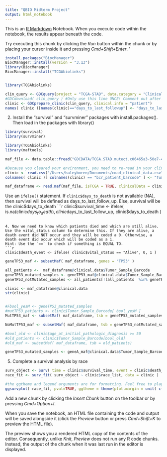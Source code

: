 ```yaml
---
title: "QBIO Midterm Project"
output: html_notebook
---
```


This is an [R Markdown](http://rmarkdown.rstudio.com) Notebook. When you execute code within the notebook, the results appear beneath the code. 

Try executing this chunk by clicking the *Run* button within the chunk or by placing your cursor inside it and pressing *Cmd+Shift+Enter*. 
'

```r

install.packages("BiocManager") 
BiocManager::install(version = "3.13")
library(BiocManager)
BiocManager::install("TCGAbiolinks")


library(TCGAbiolinks)


```

```r
clin_query <- GDCquery(project = "TCGA-STAD", data.category = "Clinical", file.type = "xml")
#GDCdownload( clin_query ) #Only use this line ONCE! Comment out after you have downloaded the data. 
clinic <- GDCprepare_clinic(clin_query, clinical.info = "patient")
names( clinic )[names(clinic)=="days_to_last_followup"] <- "days_to_last_follow_up" #This fixes an error in the name of the column
```


2. Install the "survival" and "survminer" packages with install.packages(). Then load in the packages with library()
```r
library(survival)
library(survminer)
```

```r
library(TCGAbiolinks)
library(maftools)
```


```r
maf_file <- data.table::fread("GDCDATA/TCGA.STAD.mutect.c06465a3-50e7-46f7-b2dd-7bd654ca206b.DR-10.0.somatic.maf.csv") #Replace this with appropriate file path and name

#Because you cleared your environment, you need to re-read in your clinic dataframe
clinic <- read.csv("/Users/haleyboren/Documents/coad_clinical_data.csv", row.names = 1)
colnames( clinic )[ colnames(clinic) == "bcr_patient_barcode" ] <- "Tumor_Sample_Barcode"

maf_dataframe <- read.maf(maf_file, isTCGA = TRUE, clinicalData = clinic)
```

Use an `ifelse()` statement. If `clinic$days_to_death` is not available (NA), then survival will be defined as days_to_last_follow_up. Else, survival will be the clinic$days_to_death
```r
clinic$survival_time <- ifelse( is.na(clinic$days_to_death), clinic$days_to_last_follow_up, clinic$days_to_death  )
```

4. Now we need to know which patients died and which are still alive. Use the vital_status column to determine this. If they are alive, a death event did NOT occur and they will be coded a 0. Otherwise, a death event did occur which will be coded as a 1.
Hint: Use the `==` to check if something is EQUAL TO. 
```r
clinic$death_event <- ifelse( clinic$vital_status == "Alive", 0, 1 )
```


```r
geneTP53_maf <- subsetMaf( maf_dataframe, genes = "TP53" )
```
```r
all_patients <-  maf_dataframe@clinical.data$Tumor_Sample_Barcode 
geneTP53_mutated_samples <- geneTP53_maf@clinical.data$Tumor_Sample_Barcode
geneTP53_notMutated_samples <- all_patients[!(all_patients  %in% geneTP53_mutated_samples)]

```

```r
clinic <- maf_dataframe@clinical.data
str(clinic)


#Fbool_yesM <- geneTP53_mutated_samples
#mutTP53_patients <- clinic$Tumor_Sample_Barcode[ bool_yesM ]
MutTP53_maf <- subsetMaf( maf_dataframe, tsb = geneTP53_mutated_samples )

NoMutTP53_maf <- subsetMaf( maf_dataframe, tsb = geneTP53_notMutated_samples )

#bool_old <- clinic$age_at_initial_pathologic_diagnosis >= 50
#old_patients <- clinic$Tumor_Sample_Barcode[bool_old]
#old_maf <- subsetMaf( maf_dataframe, tsb = old_patients)
```

```r
geneTP53_mutated_samples <- geneA_maf@clinical.data$Tumor_Sample_Barcode
```

5. Complete a survival analysis by race
```r
surv_object <- Surv( time = clinic$survival_time, event = clinic$death_event  )
race_fit <- surv_fit( surv_object ~ clinic$race_list, data = clinic )

#the ggtheme and legend arguments are for formatting. Feel free to play around with the margins and legend placement
ggsurvplot( race_fit, pval=TRUE, ggtheme = theme(plot.margin = unit( c(1,1,1,1), "cm") ), legend = "top"   )
```

Add a new chunk by clicking the *Insert Chunk* button on the toolbar or by pressing *Cmd+Option+I*.

When you save the notebook, an HTML file containing the code and output will be saved alongside it (click the *Preview* button or press *Cmd+Shift+K* to preview the HTML file). 

The preview shows you a rendered HTML copy of the contents of the editor. Consequently, unlike *Knit*, *Preview* does not run any R code chunks. Instead, the output of the chunk when it was last run in the editor is displayed.

